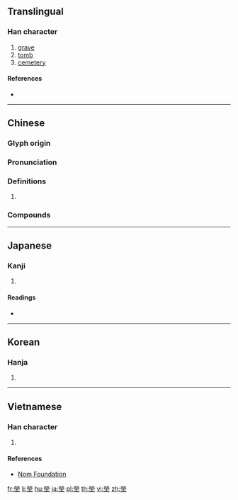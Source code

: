 {{character info/new}}
{{also|茔}}
==Translingual==

===Han character===
{{Han char|rn=32|rad=土|as=10|sn=13|four=99104|canj=FFBG|ids=⿱𤇾土}}

# [[grave]]
# [[tomb]]
# [[cemetery]]

====References====
* {{Han ref|kx=0235.020|dkj=05320|dj=0472.290|hdz=10474.050|uh=584B|ud=22603|bh=B6F7|bd=46839}}

----

==Chinese==
{{zh-forms|s=茔}}

===Glyph origin===
{{Han etym}}

===Pronunciation===
{{zh-pron
|m=yíng
|c=jing4
|mc=y
|oc=y
|cat=
}}

===Definitions===
{{zh-hanzi}}

# {{rfdef|zh}}

===Compounds===
{{zh-der|塋記|塋域|先塋|塋地|墳塋|祖塋}}

----

==Japanese==

===Kanji===
{{ja-kanji|grade=|rs=土10}}

# {{defn|lang=ja|sort=土10}}

====Readings====
* {{ja-readings|on=[[えい]] (ei)|kun=[[はか]] (haka)}}

----

==Korean==

===Hanja===
{{ko-hanja|hangeul=영|rv=yeong|mr=yŏng}}

# {{defn|lang=ko|sort=土10}}

----

==Vietnamese==

===Han character===
{{vi-hantu|[[uýnh]], [[doanh]], [[uýnh]]|rs=土10}}

# {{defn|lang=vi|sort=土10}}

====References====
* [http://nomfoundation.org/common/nom_details.php?codepoint=584b Nom Foundation]

[[fr:塋]]
[[li:塋]]
[[hu:塋]]
[[ja:塋]]
[[pl:塋]]
[[th:塋]]
[[vi:塋]]
[[zh:塋]]